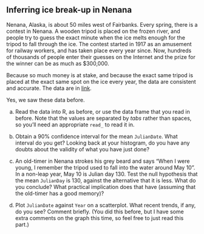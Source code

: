 ##  Inferring ice break-up in Nenana


 Nenana, Alaska, is about 50 miles west of Fairbanks.
Every spring, there is a contest in Nenana. A wooden tripod is
placed on the frozen river, and people try to guess the exact minute
when the ice melts enough for the tripod to fall through the ice. The
contest started in 1917 as an amusement for railway workers, and has
taken place every year since. Now, hundreds of thousands of people
enter their guesses on the Internet and the prize for the winner can
be as much as \$300,000. 

Because so much money is at stake, and because the exact same tripod
is placed at the exact same spot on the ice every year, the data are
consistent and accurate. The data are in
[link](http://ritsokiguess.site/datafiles/nenana.txt). 

Yes, we saw these data before.



(a) Read the data into R, as before, or use the data frame that
you read in before.  Note that the values are separated by
*tabs* rather than spaces, so you'll need an appropriate
`read_` to read it in.



(b) Obtain a 90\% confidence interval for the mean
`JulianDate`. What interval do you get? Looking back at your
histogram, do you have any doubts about the validity of what you
have just done?



(c) An old-timer in Nenana strokes his grey beard and says
"When I were young, I remember the tripod used to fall into the water around May 10". 
In a non-leap year, May 10 is Julian day 130. Test the null hypothesis that the 
mean `JulianDay` is 130, against the alternative that it is less.  What do you conclude?
What practical implication does that have 
(assuming that the old-timer has a good memory)?



(d) Plot `JulianDate` against `Year` on a
scatterplot. What recent trends, if any, do you see? Comment
briefly. (You did this before, but I have some extra comments on
the graph this time, so feel free to just read this part.)






